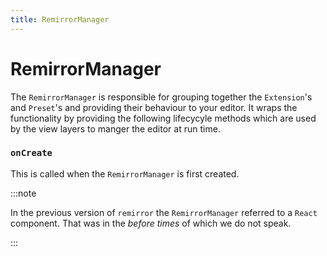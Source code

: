```yaml
---
title: RemirrorManager
---
```


# RemirrorManager

The `RemirrorManager` is responsible for grouping together the `Extension`'s and `Preset`'s and
providing their behaviour to your editor. It wraps the functionality by providing the following
lifecycyle methods which are used by the view layers to manger the editor at run time.

### `onCreate`

This is called when the `RemirrorManager` is first created.

:::note

In the previous version of `remirror` the `RemirrorManager` referred to a `React` component. That
was in the _before times_ of which we do not speak.

:::
